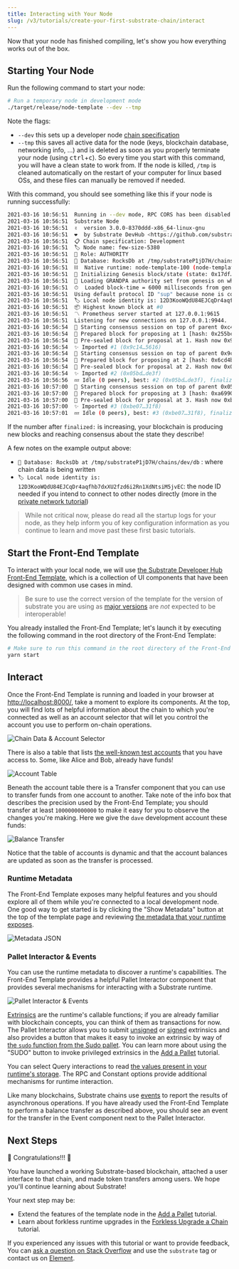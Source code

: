```yaml
---
title: Interacting with Your Node
slug: /v3/tutorials/create-your-first-substrate-chain/interact
---
```


Now that your node has finished compiling, let's show you how everything works out of the box.

## Starting Your Node

Run the following command to start your node:

```bash
# Run a temporary node in development mode
./target/release/node-template --dev --tmp
```

Note the flags:
- `--dev` this sets up a developer node [chain specification](../../../v3/docs/toolchains/chain-specs)
- `--tmp` this saves all active data for the node (keys, blockchain database, networking info, ...)
and is deleted as soon as you properly terminate your node (using <kbd>ctrl</kbd>+<kbd>c</kbd>). So every time you start with this command, you will have a clean state to work from. If the node is killed, `/tmp` is cleaned automatically on the restart of your
computer for linux based OSs, and these files can manually be removed if needed.

With this command, you should see something like this if your node is running successfully:

```bash
2021-03-16 10:56:51  Running in --dev mode, RPC CORS has been disabled.
2021-03-16 10:56:51  Substrate Node
2021-03-16 10:56:51  ✌️  version 3.0.0-8370ddd-x86_64-linux-gnu
2021-03-16 10:56:51  ❤️  by Substrate DevHub <https://github.com/substrate-developer-hub>, 2017-2021
2021-03-16 10:56:51  📋 Chain specification: Development
2021-03-16 10:56:51  🏷 Node name: few-size-5380
2021-03-16 10:56:51  👤 Role: AUTHORITY
2021-03-16 10:56:51  💾 Database: RocksDb at /tmp/substrateP1jD7H/chains/dev/db
2021-03-16 10:56:51  ⛓  Native runtime: node-template-100 (node-template-1.tx1.au1)
2021-03-16 10:56:51  🔨 Initializing Genesis block/state (state: 0x17df…04a0, header-hash: 0xc43b…ed16)
2021-03-16 10:56:51  👴 Loading GRANDPA authority set from genesis on what appears to be first startup.
2021-03-16 10:56:51  ⏱  Loaded block-time = 6000 milliseconds from genesis on first-launch
2021-03-16 10:56:51  Using default protocol ID "sup" because none is configured in the chain specs
2021-03-16 10:56:51  🏷 Local node identity is: 12D3KooWQdU84EJCqDr4aqfhb7dxXU2fzd6i2Rn1XdNtsiM5jvEC
2021-03-16 10:56:51  📦 Highest known block at #0
2021-03-16 10:56:51  〽️ Prometheus server started at 127.0.0.1:9615
2021-03-16 10:56:51  Listening for new connections on 127.0.0.1:9944.
2021-03-16 10:56:54  🙌 Starting consensus session on top of parent 0xc43b4514877d7dcfff2459cdfe609a96cf8e9b9723589635d7215de6bf00ed16
2021-03-16 10:56:54  🎁 Prepared block for proposing at 1 [hash: 0x255bcf44df92dd4ccaca15d92d4a3db9d276e42843e21ab0cc840e207b2649d6; parent_hash: 0xc43b…ed16; extrinsics (1): [0x02bf…2cbd]]
2021-03-16 10:56:54  🔖 Pre-sealed block for proposal at 1. Hash now 0x9c14d9caccc37f8142fc348d184fb4bd8a8bc217a8979493d7f46d4220775616, previously 0x255bcf44df92dd4ccaca15d92d4a3db9d276e42843e21ab0cc840e207b2649d6.
2021-03-16 10:56:54  ✨ Imported #1 (0x9c14…5616)
2021-03-16 10:56:54  🙌 Starting consensus session on top of parent 0x9c14d9caccc37f8142fc348d184fb4bd8a8bc217a8979493d7f46d4220775616
2021-03-16 10:56:54  🎁 Prepared block for proposing at 2 [hash: 0x6cd4bd9d2a531750c10610bdaa5af0075745b6612ffa3623c14d699250b4e732; parent_hash: 0x9c14…5616; extrinsics (1): [0x3cc8…b8d9]]
2021-03-16 10:56:54  🔖 Pre-sealed block for proposal at 2. Hash now 0x05bd3317b51d717163dfa8847369d7f697c6180868c29f02d0b7ff79c5bbde3f, previously 0x6cd4bd9d2a531750c10610bdaa5af0075745b6612ffa3623c14d699250b4e732.
2021-03-16 10:56:54  ✨ Imported #2 (0x05bd…de3f)
2021-03-16 10:56:56  💤 Idle (0 peers), best: #2 (0x05bd…de3f), finalized #0 (0xc43b…ed16), ⬇ 0 ⬆ 0
2021-03-16 10:57:00  🙌 Starting consensus session on top of parent 0x05bd3317b51d717163dfa8847369d7f697c6180868c29f02d0b7ff79c5bbde3f
2021-03-16 10:57:00  🎁 Prepared block for proposing at 3 [hash: 0xa6990964cf4f184edc08acd61c3c01ac8975abbba6d42f4eec3f9658097aec04; parent_hash: 0x05bd…de3f; extrinsics (1): [0xd6ed…86a5]]
2021-03-16 10:57:00  🔖 Pre-sealed block for proposal at 3. Hash now 0xbe07e322ca525e580a3703637db191c6df091b0242a411b88fa0c43ef0ac31f8, previously 0xa6990964cf4f184edc08acd61c3c01ac8975abbba6d42f4eec3f9658097aec04.
2021-03-16 10:57:00  ✨ Imported #3 (0xbe07…31f8)
2021-03-16 10:57:01  💤 Idle (0 peers), best: #3 (0xbe07…31f8), finalized #1 (0x9c14…5616), ⬇ 0 ⬆ 0
```

If the number after `finalized:` is increasing, your blockchain is producing new blocks and reaching
consensus about the state they describe!

A few notes on the example output above:
- `💾 Database: RocksDb at /tmp/substrateP1jD7H/chains/dev/db` : where chain data is being written
- `🏷 Local node identity is: 12D3KooWQdU84EJCqDr4aqfhb7dxXU2fzd6i2Rn1XdNtsiM5jvEC`: the node ID
needed if you intend to connect to other nodes directly (more in the
[private network tutorial](../start-a-private-network/index))

> While not critical now, please do read all the startup logs for your node, as they help inform you
> of key configuration information as you continue to learn and move past these first basic tutorials.

## Start the Front-End Template

To interact with your local node, we will use
[the Substrate Developer Hub Front-End Template](https://github.com/substrate-developer-hub/substrate-front-end-template),
which is a collection of UI components that have been designed with common use cases in mind.

> Be sure to use the correct version of the template for the version of substrate you are using
> as [major versions](https://semver.org/) are _not_ expected to be interoperable!

You already installed the Front-End Template; let's launch it by executing the following command
in the root directory of the Front-End Template:

```bash
# Make sure to run this command in the root directory of the Front-End Template
yarn start
```

## Interact

Once the Front-End Template is running and loaded in your browser at
[http://localhost:8000/](http://localhost:8000/), take a moment to explore its components. At the
top, you will find lots of helpful information about the chain to which you're connected as well as
an account selector that will let you control the account you use to perform on-chain operations.

![Chain Data & Account Selector](../../../../src/images/tutorials/01-create-your-first-chain/chain-data.png)

There is also a table that lists
[the well-known test accounts](../../../v3/docs/toolchains/subkey#well-known-keys) that you have
access to. Some, like Alice and Bob, already have funds!

![Account Table](../../../../src/images/tutorials/01-create-your-first-chain/accts-prefunded.png)

Beneath the account table there is a Transfer component that you can use to transfer funds from one
account to another. Take note of the info box that describes the precision used by the Front-End
Template; you should transfer at least `1000000000000` to make it easy for you to observe the
changes you're making. Here we give the `dave` development account these funds:

![Balance Transfer](../../../../src/images/tutorials/01-create-your-first-chain/apps-transfer.png)

Notice that the table of accounts is dynamic and that the account balances are updated as soon as
the transfer is processed.

### Runtime Metadata

The Front-End Template exposes many helpful features and you should explore all of them while you're
connected to a local development node. One good way to get started is by clicking the "Show
Metadata" button at the top of the template page and reviewing
[the metadata that your runtime exposes](../../../v3/docs/runtime/metadata).

![Metadata JSON](../../../../src/images/tutorials/01-create-your-first-chain/metadata.png)

### Pallet Interactor & Events

You can use the runtime metadata to discover a runtime's capabilities. The Front-End Template
provides a helpful Pallet Interactor component that provides several mechanisms for interacting with
a Substrate runtime.

![Pallet Interactor & Events](../../../../src/images/tutorials/01-create-your-first-chain/interactor-events.png)

[Extrinsics](../../../v3/docs/concepts/extrinsics) are the runtime's callable functions;
if you are already familiar with blockchain concepts, you can think of them as transactions for now.
The Pallet Interactor allows you to submit
[unsigned](../../../v3/docs/concepts/extrinsics#unsigned-transactions) or
[signed](../../../v3/docs/concepts/extrinsics#signed-transactions) extrinsics and also
provides a button that makes it easy to invoke an extrinsic by way of
[the `sudo` function from the Sudo pallet](https://substrate.dev/rustdocs/v3.0.0/pallet_sudo/enum.Call.html#variant.sudo).
You can learn more about using the "SUDO" button to invoke privileged extrinsics in the [Add a Pallet](../add-a-pallet) tutorial.

You can select Query interactions to read
[the values present in your runtime's storage](../../../v3/docs/runtime/storage). The RPC and
Constant options provide additional mechanisms for runtime interaction.

Like many blockchains, Substrate chains use [events](../../../v3/docs/runtime/events) to report
the results of asynchronous operations. If you have already used the Front-End Template to perform a
balance transfer as described above, you should see an event for the transfer in the Event component
next to the Pallet Interactor.

## Next Steps

🎉 Congratulations!!! 🎉

You have launched a working Substrate-based blockchain, attached a user interface to that chain, and
made token transfers among users. We hope you'll continue learning about Substrate!

Your next step may be:

- Extend the features of the template node in the [Add a Pallet](../add-a-pallet) tutorial.
- Learn about forkless runtime upgrades in the [Forkless Upgrade a Chain](../forkless-upgrade) tutorial.

If you experienced any issues with this tutorial or want to provide feedback, You can
[ask a question on Stack Overflow](https://stackoverflow.com/questions/tagged/substrate) and use the
`substrate` tag or contact us on
[Element](https://matrix.to/#/#substrate-technical:matrix.org).
